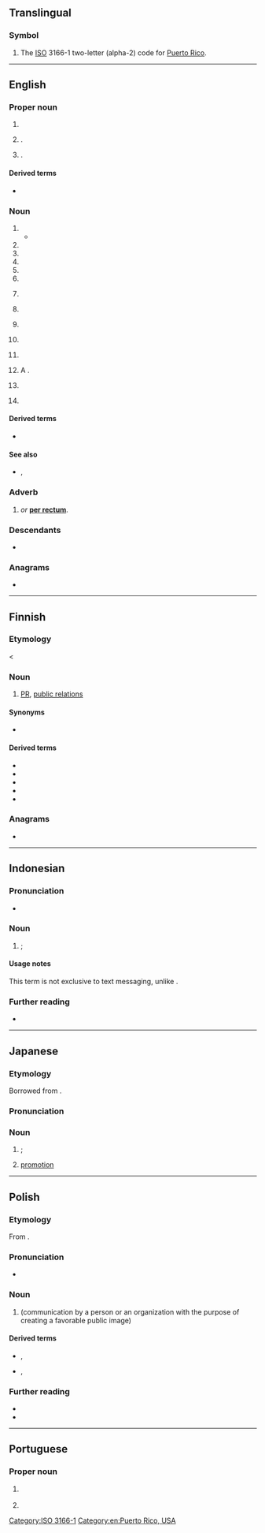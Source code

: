 {{also|pr|Pr|.pr|-pr-|P.R.|Pr.}}
{{character info|㏚}}
==Translingual==

===Symbol===
{{head|mul|symbol}}

# The [[ISO]] 3166-1 two-letter (alpha-2) code for [[Puerto Rico]].

[[Category:ISO 3166-1]]

----

==English==

===Proper noun===
{{en-proper noun}}

# {{initialism of|en|[[Port Republic]], [[New Jersey]]}}
# {{abbreviation of|en|[[Paraná]]}} {{place|en|state|c/Brazil}}.
# {{initialism of|en|[[Puerto Rico]]}} {{place|en|territory|c/USA}}.

====Derived terms====
* {{sense|Puerto Rico}} {{l|en|PRUSVI}}

===Noun===
{{en-noun|~}}

# {{initialism of|en|public relations}}
#* {{quote-journal|en|date=2021 January 27|author=Christian Wolmar|title=Little-used stations|journal=RAIL|issue=923|page=46|text=Well, let me reiterate them and then explain why, in my view, this response is bad '''PR'''.}} 
# {{initialism of|en|proportional representation}}
# {{initialism of|en|[[permanent]] [[residence]]}}
# {{initialism of|en|[[police]] [[report]]}}
# {{initialism of|en|[[personal]] [[representative]]}}
# {{initialism of|en|[[personal]] [[recognizance]] (bond)}}
# {{lb|en|sports}} {{initialism of|en|personal record}}
# {{lb|en|computing}} {{initialism of|en|[[pull]] [[request]]}}
# {{lb|en|tennis}} {{initialism of|en|[[protected]] [[ranking]]}}
# {{lb|en|protein}} {{initialism of|en|progesterone receptor}}
# {{lb|en|hematology}} {{initialism of|en|prothrombin ratio}}
# {{lb|en|medicine}} A {{l|en|PR interval}}.
# {{lb|en|electronics}} {{abbreviation of|en|preset}}
# {{lb|en|sports}} {{initialism of|en|[[Paralympic]] [[record]]}}

====Derived terms====
* {{sense|public relations}} {{l|en|PR-friendly}}

====See also====
* {{sense|prothrombin ratio}} {{l|en|PT}}, {{l|en|INR}}

===Adverb===
{{en-adv|-}}

# {{lb|en|medicine}} {{initialism of|en|per rectal|nodot=1}} ''or'' '''[[per rectum]]'''.

===Descendants===
* {{desc|ka|პიარი}}

===Anagrams===
* {{anagrams|en|a=pr|R/P|RP|Rp}}

[[Category:en:Puerto Rico, USA]]

----

==Finnish==

===Etymology===
< {{bor|fi|en|PR}}

===Noun===
{{fi-noun}}

# [[#English|PR]], [[public relations]] {{gloss|communication by a person or an organization with the purpose of creating a favorable public image}}

====Synonyms====
* {{l|fi|suhdetoiminta}}

====Derived terms====
* {{l|fi|PR-kampanja}}
* {{l|fi|PR-mies}}
* {{l|fi|PR-nainen}}
* {{l|fi|PR-osasto}}
* {{l|fi|PR-toimisto}}

===Anagrams===
* {{anagrams|fi|a=pr|r.p.|rp.}}

----

==Indonesian==

===Pronunciation===
* {{IPA|id|/pɛ.ɛr/}}

===Noun===
{{id-noun}}

# {{l|en|HW}}; {{abbreviation of|id|pekerjaan rumah|t=homework}}

====Usage notes====
This term is not exclusive to text messaging, unlike {{l|en|English}} {{m|en|HW}}.

===Further reading===
* {{R:KBBI Daring}}

----

==Japanese==

===Etymology===
Borrowed from {{bor|ja|en|PR|sort=ひーあーる''}}.

===Pronunciation===
{{ja-pron|ピーアール|acc=3}}

===Noun===
{{ja-noun|ピー%アール}}

# {{syn of|ja|パブリック・リレーションズ|tr=paburikku rirēshonzu||[[public relations]]}}; {{l|en|PR}}
# [[promotion]]

----

==Polish==
{{wp|lang=pl}}

===Etymology===
From {{bor|pl|en|PR}}.

===Pronunciation===
* {{pl-IPA|pi-ar}}

===Noun===
{{pl-noun|m-in|indecl=yes}}

# {{l|en|PR}} (communication by a person or an organization with the purpose of creating a favorable public image)
#: {{syn|pl|public relations}}

====Derived terms====
* {{q|nouns}} {{l|pl|PR-owiec}}, {{l|pl|piarowiec}}
* {{q|adjectives}} {{l|pl|PR-owski}}, {{l|pl|piarowski}}

===Further reading===
* {{R:pl:WSJP}}
* {{R:PWN}}

----

==Portuguese==

===Proper noun===
{{head|pt|proper noun}}

# {{lb|pt|Brazil}} {{abbreviation of|pt|Paraná}} {{gloss|Brazilian state}}
# {{initialism of|pt|[[presidente|Presidente]] da [[república|República]]}}